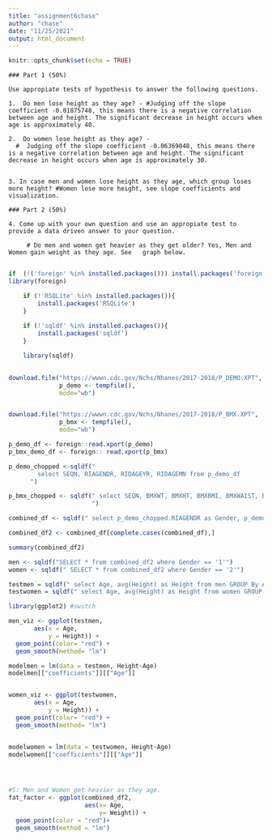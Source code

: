 ---
title: "assignment6chase"
author: "chase"
date: "11/25/2021"
output: html_document
---

```{r setup, include=FALSE}
knitr::opts_chunk$set(echo = TRUE)
```


```{info}


### Part 1 (50%)

Use appropiate tests of hypothesis to answer the following questions.

1.  Do men lose height as they age? - #Judging off the slope coefficient -0.01875748, this means there is a negative correlation between age and height. The significant decrease in height occurs when age is approximately 40. 

2.  Do women lose height as they age? - 
  #  Judging off the slope coefficient -0.06369048, this means there is a negative correlation between age and height. The significant decrease in height occurs when age is approximately 30. 


3. In case men and women lose height as they age, which group loses more height? #Women lose more height, see slope coefficients and visualization. 

### Part 2 (50%)

4. Come up with your own question and use an appropiate test to provide a data driven answer to your question.

     # Do men and women get heavier as they get older? Yes, Men and Women gain weight as they age. See   graph below.  
        

```



```{R}
if  (!('foreign' %in% installed.packages())) install.packages('foreign')
library(foreign)

    if (!'RSQLite' %in% installed.packages()){
        install.packages('RSQLite')
    }
    
    if (!'sqldf' %in% installed.packages()){
        install.packages('sqldf')
    }

    library(sqldf)
    

download.file("https://wwwn.cdc.gov/Nchs/Nhanes/2017-2018/P_DEMO.XPT",
              p_demo <- tempfile(), 
              mode="wb")


download.file("https://wwwn.cdc.gov/Nchs/Nhanes/2017-2018/P_BMX.XPT",
              p_bmx <- tempfile(), 
              mode="wb")

p_demo_df <- foreign::read.xport(p_demo)
p_bmx_demo_df <- foreign:: read.xport(p_bmx)

p_demo_chopped <-sqldf("
        select SEQN, RIAGENDR, RIDAGEYR, RIDAGEMN from p_demo_df
      ")

p_bmx_chopped <- sqldf(" select SEQN, BMXWT, BMXHT, BMXBMI, BMXWAIST, BMXHIP from p_bmx_demo_df
                       ")

combined_df <- sqldf(" select p_demo_chopped.RIAGENDR as Gender, p_demo_chopped.RIDAGEYR as Age, p_bmx_chopped.BMXWT as Weight, p_bmx_chopped.BMXHT as Height, p_bmx_chopped.BMXBMI as BMI, p_bmx_chopped.BMXWAIST as Waist, p_bmx_chopped.BMXHIP from p_demo_chopped left join p_bmx_chopped on p_demo_chopped.SEQN = p_bmx_chopped.SEQN")

combined_df2 <- combined_df[complete.cases(combined_df),]

summary(combined_df2)

```



```{r}
men <- sqldf("SELECT * from combined_df2 where Gender == '1'")
women <- sqldf(" SELECT * from combined_df2 where Gender == '2'")

testmen = sqldf(" select Age, avg(Height) as Height from men GROUP By Age")
testwomen = sqldf(" select Age, avg(Height) as Height from women GROUP By Age")

library(ggplot2) #switch 

men_viz <- ggplot(testmen, 
       aes(x = Age,
           y = Height)) +
  geom_point(color= "red") +
  geom_smooth(method= "lm")

modelmen = lm(data = testmen, Height~Age)
modelmen[["coefficients"]][["Age"]]


women_viz <- ggplot(testwomen, 
       aes(x = Age, 
           y = Height)) +
  geom_point(color= "red") +
  geom_smooth(method= "lm")


modelwomen = lm(data = testwomen, Height~Age)
modelwomen[["coefficients"]][["Age"]]




#5: Men and Women get heavier as they age. 
fat_factor <- ggplot(combined_df2,
                     aes(x= Age,
                         y= Weight)) +
  geom_point(color = "red")+
  geom_smooth(method = "lm")



```

